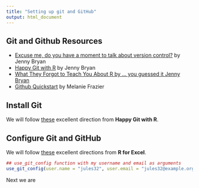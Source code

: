 ```yaml
---
title: "Setting up git and GitHub"
output: html_document
---
```


## Git and Github Resources

- <a href = 'https://peerj.com/preprints/3159/'>Excuse me, do you have a moment to talk about version control?</a> by Jenny Bryan
- <a href = 'http://happygitwithr.com/'>Happy Git with R</a> by Jenny Bryan
- <a href = 'https://rstats.wtf/'>What They Forgot to Teach You About R</b> by ... you guessed it Jenny Bryan
- <a href = 'https://rawgit.com/nazrug/Quickstart/master/GithubQuickstart.html'>Github Quickstart</a> by Melanie Frazier

## Install Git

We will follow <a href = 'https://happygitwithr.com/install-git.html'>these</a> excellent direction from **Happy Git with R**.


## Configure Git and GitHub

We will follow <a href = 'https://rstudio-conf-2020.github.io/r-for-excel/rstudio.html#github-brief-intro-config'>these</a> excellent directions from **R for Excel**.

```r
## use_git_config function with my username and email as arguments
use_git_config(user.name = "jules32", user.email = "jules32@example.org")
```

Next we are 

